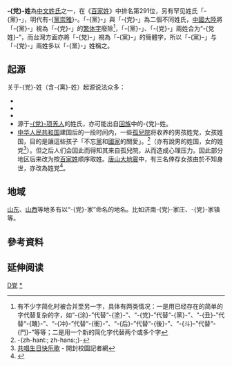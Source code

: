 {{original research|time=2016-02-23T05:54:51+00:00}}
{{refimprove|time=2016-02-23T05:54:51+00:00}}
{{noteTA
|1=zh-hans:党姓; zh-hant:党姓;
}}
{{姓氏
|姓氏     = 党
|拼音     = Dǎng
|中国大陆 = Dang
|台湾     = Tang
|香港     = Tong
|澳门     = Tong
|新加坡   =
|马来西亚 =
|越南     = Đẳng
|韩国     =
|反切     =
|同音字   =
|堂号     =
|郡望     = [[冯翊郡|冯翊郡]]
}}

{{Distinguish|党性}}

'''-{党}-姓'''為[[中文姓氏|中文姓氏]]之一，在《[[百家姓|百家姓]]》中排名第291位，另有罕见姓氏「-{黨}-」，明代有-{[[黨崇雅|黨崇雅]]}-。「-{黨}-」與「-{党}-」為二個不同姓氏，[[中國大陸|中國大陸]]將「-{黨}-」視為「-{党}-」的[[繁体字|繁体字]]廢除<ref>有不少字简化时被合并至另一字，具体有两类情况：一是用已经存在的简单的字代替复杂的字，如“-{涂}-”代替“-{塗}-”、“-{党}-”代替“-{黨}-”、“-{丑}-”代替“-{醜}-”、“-{冲}-”代替“-{衝}-”、“-{后}-”代替“-{後}-”、“-{斗}-”代替“-{鬥}-”等等；二是用一个新的简化字代替两个或多个字</ref>，「-{黨}-」、「-{党}-」兩姓合为“-{党姓}-”，而台灣方面亦將「-{党}-」視為「-{黨}-」的簡體字，所以「-{黨}-」与「-{党}-」兩姓多以「-{黨}-」姓稱之。

== 起源 ==
关于-{党}-姓（含-{黨}-姓）起源说法众多：

* {{fact|出自[[姒姓|姒姓]]，为[[夏朝|夏朝]][[公族|公族]]尚黑後代，尚黑二字合之為-{黨}-。}}
* {{fact|出自[[姬姓|姬姓]]，[[晉國|晉國]][[公族|公族]]被封於[[上党|-{党}-]]，後人以此為姓。}}
* {{fact|出自[[姬姓|姬姓]]，相傳[[魯國|魯國]]有[[公子|公子]]「-{党}-工」者，後人以此為姓。}}
* 源于[[党項|-{党}-项]][[羌人|羌人]]的姓氏，亦可能出自[[回族|回族]]中的-{党}-姓。
* [[中华人民共和国|中华人民共和国]]建国后的一段时间内，一些[[孤兒院|孤兒院]]将收养的男孩姓党，女孩姓国，目的是讓這些孩子「不忘[[中国共产党|黨]]和[[中华人民共和国|國家]]的關愛」。<ref>-{zh-hant:{{cite news
|publisher = [[中國評論通訊社|中國評論通訊社]]
|date = 2007年10月2日
|title = 全國96萬人取名建國　40萬人叫國慶
|url = http://www.chinareviewnews.com/doc/1004/6/1/3/100461321.html
|accessdate = 2013年5月22日
|archive-date = 2015年9月23日
|archive-url = https://web.archive.org/web/20150923203100/http://www.chinareviewnews.com/doc/1004/6/1/3/100461321.html
|dead-url = no
}}; zh-hans:{{cite news
|publisher = [[中国评论通讯社|中国评论通讯社]]
|date = 2007年10月2日
|title = 全国96万人取名建国　40万人叫国庆
|url = http://www.zhgpl.com/crn-webapp/doc/docDetailCNML.jsp?docid=100461321
|accessdate = 2013年5月22日
|archive-date = 2016年3月4日
|archive-url = https://web.archive.org/web/20160304100420/http://www.zhgpl.com/crn-webapp/doc/docDetailCNML.jsp?docid=100461321
|dead-url = no
}};}-</ref>（亦有說男的姓国，女的姓党<ref>[http://xiaojizhe.kf.cn/show.php?id=2147 共唱生日快乐歌] {{Webarchive|url=https://archive.is/20130424180921/http://xiaojizhe.kf.cn/show.php?id=2147 |date=2013-04-24 }} - 開封校園記者網</ref>）。但之后人们会因此而得知其来自孤兒院，从而造成心理压力。因此部分地区后来改为按[[百家姓|百家姓]]顺序取姓。[[唐山大地震|唐山大地震]]中，有三名倖存女孩由於不知身世，亦改為姓党<ref>{{Cite web |url=http://news.sohu.com/s2006/tangshandadizhen5/ |title=党姓孤儿三姐妹 |accessdate=2008-11-05 |archive-date=2014-02-02 |archive-url=https://web.archive.org/web/20140202135202/http://news.sohu.com/s2006/tangshandadizhen5/ |dead-url=no }}</ref>。

== 地域 ==
[[山东|山东]]、[[山西|山西]]等地多有以“-{党}-家”命名的地名。比如济南-{党}-家庄、-{党}-家镇等。

== 參考資料 ==
{{reflist}}

== 延伸阅读 ==
{{Wikisource further reading}}

[[Category:漢姓|D党]]
[[Category:党姓|*]]